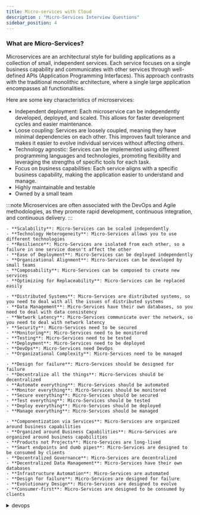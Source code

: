 ```yaml
---
title: Micro-services with Cloud
description : "Micro-Services Interview Questions"
sidebar_position: 4
---
```



### What are Micro-Services?
Microservices are an architectural style for building applications as a collection of small, independent services.
Each service focuses on a single business capability and communicates with other services through well-defined APIs (Application Programming Interfaces).
This approach contrasts with the traditional monolithic architecture, where a single large application encompasses all functionalities.

Here are some key characteristics of microservices:
- Independent deployment: Each microservice can be independently developed, deployed, and scaled. This allows for faster development cycles and easier maintenance.
- Loose coupling: Services are loosely coupled, meaning they have minimal dependencies on each other. This improves fault tolerance and makes it easier to evolve individual services without affecting others.
- Technology agnostic: Services can be implemented using different programming languages and technologies, promoting flexibility and leveraging the strengths of specific tools for each task.
- Focus on business capabilities: Each service aligns with a specific business capability, making the application easier to understand and manage.
- Highly maintainable and testable
- Owned by a small team

:::note
Microservices are often associated with the DevOps and Agile methodologies, as they promote rapid development, continuous integration, and continuous delivery.
:::

<Tabs>
  <TabItem value={"Why Micro-Services"}>

    - **Scalability**: Micro-Services can be scaled independently
    - **Technology Heterogeneity**: Micro-Services allows you to use different technologies
    - **Resilience**: Micro-Services are isolated from each other, so a failure in one service doesn't affect the other
    - **Ease of Deployment**: Micro-Services can be deployed independently
    - **Organizational Alignment**: Micro-Services can be developed by small teams
    - **Composability**: Micro-Services can be composed to create new services
    - **Optimizing for Replaceability**: Micro-Services can be replaced easily
  </TabItem>
  <TabItem value={"Challenge of Micro-Services"}>

    - **Distributed Systems**: Micro-Services are distributed systems, so you need to deal with all the issues of distributed systems
    - **Data Management**: Micro-Services have their own databases, so you need to deal with data consistency
    - **Network Latency**: Micro-Services communicate over the network, so you need to deal with network latency
    - **Security**: Micro-Services need to be secured
    - **Monitoring**: Micro-Services need to be monitored
    - **Testing**: Micro-Services need to be tested
    - **Deployment**: Micro-Services need to be deployed
    - **DevOps**: Micro-Services need DevOps
    - **Organizational Complexity**: Micro-Services need to be managed
  </TabItem>
  <TabItem value={"Best Practices"}>

    - **Design for failure**: Micro-Services should be designed for failure
    - **Decentralize all the things**: Micro-Services should be decentralized
    - **Automate everything**: Micro-Services should be automated
    - **Monitor everything**: Micro-Services should be monitored
    - **Secure everything**: Micro-Services should be secured
    - **Test everything**: Micro-Services should be tested
    - **Deploy everything**: Micro-Services should be deployed
    - **Manage everything**: Micro-Services should be managed
  </TabItem>
  <TabItem value={"Key characteristics"}>

    - **Componentization via Services**: Micro-Services are organized around business capabilities
    - **Organized around Business Capabilities**: Micro-Services are organized around business capabilities
    - **Products not Projects**: Micro-Services are long-lived
    - **Smart endpoints and dumb pipes**: Micro-Services are designed to be consumed by clients
    - **Decentralized Governance**: Micro-Services are decentralized
    - **Decentralized Data Management**: Micro-Services have their own databases
    - **Infrastructure Automation**: Micro-Services are automated
    - **Design for failure**: Micro-Services are designed for failure
    - **Evolutionary Design**: Micro-Services are designed to evolve
    - **Consumer-first**: Micro-Services are designed to be consumed by clients
  </TabItem>
</Tabs>

<details>
  <summary>devops</summary>

  `DevOps` is acronym for .
  It refers
</details>
